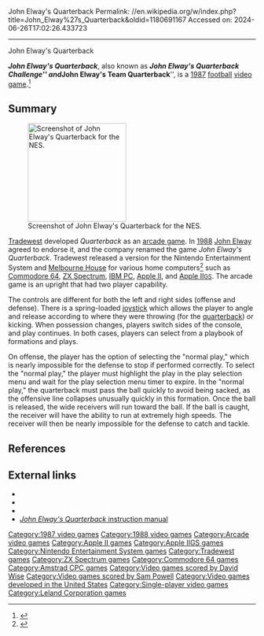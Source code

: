 John Elway's Quarterback
Permalink: //en.wikipedia.org/w/index.php?title=John_Elway%27s_Quarterback&oldid=1180691167
Accessed on: 2024-06-26T17:02:26.433723



------
John Elway's Quarterback
{{Infobox video game
|title = John Elway's Quarterback
|image = John Elway's Quarterback Coverart.png
|caption = Cover art
|developer = [[Leland Corporation]]
|publisher = [[Virgin Interactive|Virgin Games]]<br>[[Tradewest]] <small>(NES version)</small>
|composer = Sam Powell (Arcade version), [[David Wise (composer)|David Wise]] (NES version)
|released = [[1987 in video gaming|1987]]
|genre = [[Sports game|Traditional football]] [[simulation game|simulation]]
|modes = [[Single-player video game|Single-player]]
|platforms = [[Amstrad CPC]], [[Arcade game|Arcade]], [[Commodore 64]], [[Nintendo Entertainment System|NES]], [[Apple II]], [[Apple IIGS|Apple II<small>GS</small>]], [[IBM PC compatible|IBM PC]], [[ZX Spectrum]],
}}

'''''John Elway's Quarterback''''', also known as '''''John Elway's Quarterback Challenge''''' and '''''John Elway's Team Quarterback''''', is a [[1987 in video gaming|1987]] [[American football|football]] [[video game]].<ref>{{cite web|url=http://www.gamefaqs.com/nes/587369-john-elways-quarterback |title=John Elway's Quarterback for NES - GameFAQs |access-date=2012-09-16 |url-status=dead |archive-url=https://web.archive.org/web/20120827093328/http://www.gamefaqs.com/nes/587369-john-elways-quarterback |archive-date=2012-08-27 }}</ref>

==Summary==
[[Image:John Elway's Quarterback for NES screenshot.png|thumb|left|200px|Screenshot of John Elway's Quarterback for the NES.]]

[[Tradewest]] developed ''Quarterback'' as an [[arcade game]]. In [[1988 in video gaming|1988]] [[John Elway]] agreed to endorse it, and the company renamed the game ''John Elway's Quarterback''. Tradewest released a version for the Nintendo Entertainment System and [[Krome Studios Melbourne|Melbourne House]] for various home computers<ref name="cgw198811">{{cite magazine| title=Video Gaming World | magazine=[[Computer Gaming World]] | issue=53 | date=November 1988 | url=http://www.cgwmuseum.org/galleries/index.php?year=1988&pub=2&id=53 | access-date=24 April 2016 | last1=Kunkel | first1=Bill | last2=Worley | first2=Joyce | last3=Katz | first3=Arnie | pages=61}}</ref> such as [[Commodore 64]], [[ZX Spectrum]], [[IBM PC compatible|IBM PC]], [[Apple II]], and [[Apple IIGS|Apple II<small>GS</small>]]. The arcade game is an upright that had two player capability.

The controls are different for both the left and right sides (offense and defense). There is a spring-loaded [[joystick]] which allows the player to angle and release according to where they were throwing (for the [[quarterback]]) or kicking. When possession changes, players switch sides of the console, and play continues. In both cases, players can select from a playbook of formations and plays.

On offense, the player has the option of selecting the "normal play," which is nearly impossible for the defense to stop if performed correctly.  To select the "normal play," the player must highlight the play in the play selection menu and wait for the play selection menu timer to expire.  In the "normal play," the quarterback must pass the ball quickly to avoid being sacked, as the offensive line collapses unusually quickly in this formation. Once the ball is released, the wide receivers will run toward the ball.  If the ball is caught, the receiver will have the ability to run at extremely high speeds.  The receiver will then be nearly impossible for the defense to catch and tackle.

==References==
{{Reflist}}

==External links==
* {{moby game|id=/john-elways-quarterback}}
* {{KLOV game|id=8237}}
* {{WoS game|id=0013405|name=Quarterback}}
* [http://www.world-of-video-games.com/nes/manuals/john_elways_quarterback.shtml ''John Elway's Quarterback'' instruction manual]

{{Rare}}

[[Category:1987 video games]]
[[Category:1988 video games]]
[[Category:Arcade video games]]
[[Category:Apple II games]]
[[Category:Apple IIGS games]]
[[Category:Nintendo Entertainment System games]]
[[Category:Tradewest games]]
[[Category:ZX Spectrum games]]
[[Category:Commodore 64 games]]
[[Category:Amstrad CPC games]]
[[Category:Video games scored by David Wise]]
[[Category:Video games scored by Sam Powell]]
[[Category:Video games developed in the United States]]
[[Category:Single-player video games]]
[[Category:Leland Corporation games]]